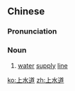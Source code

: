 ==Chinese==
{{zh-forms|type=12}}

===Pronunciation===
{{zh-pron
|m=shàngshuǐdào
|c=soeng6 seoi2 dou6
|cat=n
}}

===Noun===
{{zh-noun}}

# [[water]] [[supply]] [[line]]

[[ko:上水道]]
[[zh:上水道]]
